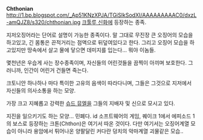 '''Chthonian'''
http://1.bp.blogspot.com/_Ap51KNzXPJA/TGiSIkSodXI/AAAAAAAAAC0/dxzL-amQJZ8/s320/chthonian.jpg
[[크툴루 신화]]에 등장하는 종족.

지저오징어라는 단어로 설명이 가능한 종족이다. 말 그대로 무진장 큰 오징어의 모습을 하고있고, 긴 몸통은 끈적거리는 점액으로 뒤덮여있다고 한다. 그리고 오징어 모습을 하고있지만 땅속에서 살고 물에 닿으면 데미지를 입는다... 뭐야 이놈들.

몇천년은 우습게 사는 장수종족이며, 자신들의 어린것들을 끔찍이 아끼며 보호한다. 그러니까, 인간이 어린거 건들면 죽는다.

크토니안 하나하나 마다 특이한 고유의 음색이 따라다니며, 그들은 그것으로 지저에서 자신들의 의사소통을 하는 모양.

가장 크고 지혜롭고 강력한 [[슈드 뮤엘]]을 그들의 지배자 및 신으로 모시고 있다.

지진을 일으키기도 하는 모양... 민폐다.
id 소프트웨어의 게임, 퀘이크 1에서 에피소드 1의 보스로 등장하는 크톤(Chthon)은 여기서 따온 것이다. 다만 여기서는 오징어계열 모습이 아니라 용암에서 튀어나온 양팔달린 커다란 덩치의 악마계열 괴물같은 모습..
